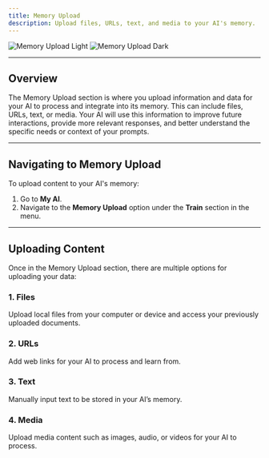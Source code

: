 ```yaml
---
title: Memory Upload
description: Upload files, URLs, text, and media to your AI's memory.
---
```


<img
  className="block dark:hidden"
  src="/images/memory-upload-light.svg"
  alt="Memory Upload Light"
/>
<img
  className="hidden dark:block"
  src="/images/memory-upload-dark.svg"
  alt="Memory Upload Dark"
/>

---
## Overview

The Memory Upload section is where you upload information and data for your AI to process and integrate into its memory. This can include files, URLs, text, or media. Your AI will use this information to improve future interactions, provide more relevant responses, and better understand the specific needs or context of your prompts.

---
## **Navigating to Memory Upload**

To upload content to your AI's memory:
1. Go to **My AI**.
2. Navigate to the **Memory Upload** option under the **Train** section in the menu.

---
## **Uploading Content**

Once in the Memory Upload section, there are multiple options for uploading your data:

### **1. Files**
Upload local files from your computer or device and access your previously uploaded documents.

### **2. URLs**
Add web links for your AI to process and learn from.

### **3. Text**
Manually input text to be stored in your AI’s memory.

### **4. Media**
Upload media content such as images, audio, or videos for your AI to process.


